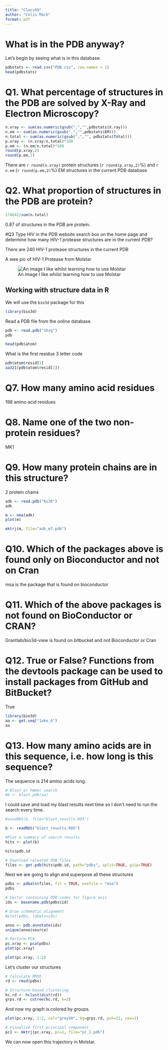 ```yaml
---
title: "Class09"
author: "Colin Mach"
format: pdf
---
```


# What is in the PDB anyway?

Let's begin by seeing what is in this database:
```r
pdbstats <- read.csv("PDB.csv", row.names = 1)
head(pdbstats)
```

# Q1. What percentage of structures in the PDB are solved by X-Ray and Electron Microscopy?

```r
n.xray <- sum(as.numeric(gsub(",","",pdbstats$X.ray)))
n.em <- sum(as.numeric(gsub(",","",pdbstats$EM)))
n.total <- sum(as.numeric(gsub(",","", pdbstats$Total)))
p.xray <- (n.xray/n.total)*100
p.em <- (n.em/n.total)*100
round(p.xray,2)
round(p.em,2)
```
There are `r round(n.xray)` protein structures (`r round(p.xray,2)`%) and `r n.em` (`r round(p.em,2)`%) EM structures in the current PDB database

# Q2. What proportion of structures in the PDB are protein?

```r
174642/sum(n.total)
```
0.87 of structures in the PDB are protein.

#Q3 Type HIV in the PDB website search box on the home page and determine how many HIV-1 protease structures are in the current PDB?

There are 240 HIV-1 protease structures in the current PDB

A wee pic of HIV-1 Protease from Molstar

![An image I like whilst learning how to use Molstar](1HSG.png)

## Working with structure data in R

We will use the `bio3d` package for this 
```r
library(bio3d)
```

Read a PDB file from the online database.

```r
pdb <- read.pdb("1hsg")
pdb
```

```r
head(pdb$atom)
```

What is the first residue 3 letter code
```r
pdb$atom$resid[1]
aa321(pdb$atom$resid[1])
```
# Q7. How many amino acid residues

198 amino acid residues

# Q8. Name one of the two non-protein residues?

MK1

# Q9. How many protein chains are in this structure?

2 protein chains

```r
adk <- read.pdb("6s36")
adk
```

```r
m <- nma(adk)
plot(m)
```
```r
mktrj(m, file="adk_m7.pdb")
```

# Q10. Which of the packages above is found only on Bioconductor and not on Cran

msa is the package that is found on bioconductor

# Q11. Which of the above packages is not found on BioConductor or CRAN?

Grantlab/bio3d-view is found on bitbucket and not Bioconductor or Cran

# Q12.  True or False? Functions from the devtools package can be used to install packages from GitHub and BitBucket?

True

```r
library(bio3d)
aa <- get.seq("1ake_A")
aa
```
# Q13. How many amino acids are in this sequence, i.e. how long is this sequence?

The sequence is 214 amino acids long.

```r
# Blast or hmmer search 
#b <- blast.pdb(aa)
```
I could save and load my blast results next time so I don't need to run the search every time.

```r
#saveRDS(b, file="blast_results.RDS")
```

```r
b <- readRDS("blast_results.RDS")
```

```r
#Plot a summary of search results
hits <- plot(b)
```

```r
hits$pdb.id
```

```r
# Download releated PDB files
files <- get.pdb(hits$pdb.id, path="pdbs", split=TRUE, gzip=TRUE)
```

Next we are going to align and superpose all these structures

```r
pdbs <- pdbaln(files, fit = TRUE, exefile = "msa")
pdbs
```
```r
# Vector containing PDB codes for figure axis
ids <- basename.pdb(pdbs$id)

# Draw schematic alignment
#plot(pdbs, labels=ids)
```

```r
anno <- pdb.annotate(ids)
unique(anno$source)
```

```r
# Perform PCA
pc.xray <- pca(pdbs)
plot(pc.xray)
```

```r
plot(pc.xray, 1:2)
```
Let's cluster our structures
```r
# Calculate RMSD
rd <- rmsd(pdbs)

# Structure-based clustering
hc.rd <- hclust(dist(rd))
grps.rd <- cutree(hc.rd, k=3)
```

And now my graph is colored by groups.

```r
plot(pc.xray, 1:2, col="grey50", bg=grps.rd, pch=21, cex=1)
```

```r
# Visualize first principal component
pc1 <- mktrj(pc.xray, pc=1, file="pc_1.pdb")
```

We can now open this trajectory in Molstar.
